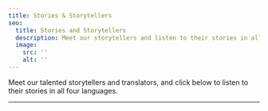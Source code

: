 ```yaml
---
title: Stories & Storytellers
seo:
  title: Stories and Storytellers
  description: Meet our storytellers and listen to their stories in all four languages.
  image:
    src: ''
    alt: ''
---
```




Meet our talented storytellers and translators, and click below to listen to their stories in all four languages.

<Team></Team>

---

<Order />
